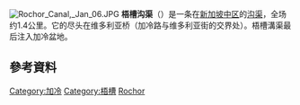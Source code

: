{{unreferenced|time=2011-10-01T06:02:48+00:00}}
{{coord|1|18|N|103|52|E|display=title|region:SG_type:river_source:GNS-enwiki}}
[[Image:Rochor_Canal,_Jan_06.JPG|thumb]]
'''梧槽沟渠'''（{{lang-en|Rochor Canal}}）是一条在[[新加坡中区|新加坡中区]]的[[沟渠|沟渠]]，全场约1.4公里。它的尽头在维多利亚桥（加冷路与维多利亚街的交界处）。梧槽溝渠最后注入加冷盆地。

== 參考資料==
{{Reflist}}


[[Category:加冷|Category:加冷]]
[[Category:梧槽|Category:梧槽]]

{{Singapore-stub}}

[[Category:新加坡河流|Rochor]]